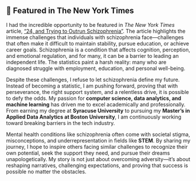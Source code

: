 ## 📰 Featured in The New York Times  

I had the incredible opportunity to be featured in *The New York Times* article, ["24, and Trying to Outrun Schizophrenia"](https://www.nytimes.com/2024/12/30/health/schizophrenia-early-intervention-treatment.html). The article highlights the immense challenges that individuals with schizophrenia face—challenges that often make it difficult to maintain stability, pursue education, or achieve career goals. Schizophrenia is a condition that affects cognition, perception, and emotional regulation, and for many, it can be a barrier to leading an independent life. The statistics paint a harsh reality: many who are diagnosed struggle with employment, education, and personal well-being.  

Despite these challenges, I refuse to let schizophrenia define my future. Instead of becoming a statistic, I am pushing forward, proving that with perseverance, the right support system, and a relentless drive, it is possible to defy the odds. My passion for **computer science, data analytics, and machine learning** has driven me to excel academically and professionally. From earning my degree at **Syracuse University** to pursuing my **Master’s in Applied Data Analytics at Boston University**, I am continuously working toward breaking barriers in the tech industry.  

Mental health conditions like schizophrenia often come with societal stigma, misconceptions, and underrepresentation in fields like **STEM**. By sharing my journey, I hope to inspire others facing similar challenges to recognize their own potential, seek the support they need, and pursue their dreams unapologetically. My story is not just about overcoming adversity—it’s about reshaping narratives, challenging expectations, and proving that success is possible no matter the obstacles.  
